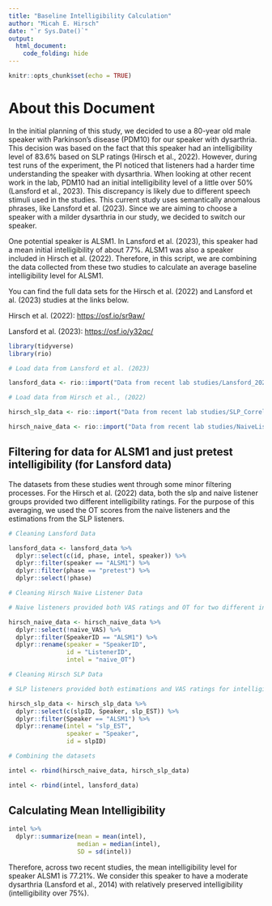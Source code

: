 ```yaml
---
title: "Baseline Intelligibility Calculation"
author: "Micah E. Hirsch"
date: "`r Sys.Date()`"
output: 
  html_document:
    code_folding: hide
---
```


```r
knitr::opts_chunk$set(echo = TRUE)
```

# About this Document

In the initial planning of this study, we decided to use a 80-year old male speaker with Parkinson's disease (PDM10) for our speaker with dysarthria. This decision was based on the fact that this speaker had an intelligibility level of 83.6% based on SLP ratings (Hirsch et al., 2022). However, during test runs of the experiment, the PI noticed that listeners had a harder time understanding the speaker with dysarthria. When looking at other recent work in the lab, PDM10 had an initial intelligibility level of a little over 50% (Lansford et al., 2023). This discrepancy is likely due to different speech stimuli used in the studies. This current study uses semantically anomalous phrases, like Lansford et al. (2023). Since we are aiming to choose a speaker with a milder dysarthria in our study, we decided to switch our speaker.

One potential speaker is ALSM1. In Lansford et al. (2023), this speaker had a mean initial intelligibility of about 77%. ALSM1 was also a speaker included in Hirsch et al. (2022). Therefore, in this script, we are combining the data collected from these two studies to calculate an average baseline intelligibility level for ALSM1.

You can find the full data sets for the Hirsch et al. (2022) and Lansford et al. (2023) studies at the links below.

Hirsch et al. (2022): <https://osf.io/sr9aw/>

Lansford et al. (2023): <https://osf.io/y32qc/>

```r

library(tidyverse)
library(rio)

# Load data from Lansford et al. (2023)

lansford_data <- rio::import("Data from recent lab studies/Lansford_2021_data.csv")

# Load data from Hirsch et al., (2022)

hirsch_slp_data <- rio::import("Data from recent lab studies/SLP_Correlation.csv")

hirsch_naive_data <- rio::import("Data from recent lab studies/NaiveListener_Correlation.csv")

```

## Filtering for data for ALSM1 and just pretest intelligibility (for Lansford data)

The datasets from these studies went through some minor filtering processes. For the Hirsch et al. (2022) data, both the slp and naive listener groups provided two different intelligibility ratings. For the purpose of this averaging, we used the OT scores from the naive listeners and the estimations from the SLP listeners.

```r

# Cleaning Lansford Data

lansford_data <- lansford_data %>%
  dplyr::select(c(id, phase, intel, speaker)) %>%
  dplyr::filter(speaker == "ALSM1") %>%
  dplyr::filter(phase == "pretest") %>%
  dplyr::select(!phase)

# Cleaning Hirsch Naive Listener Data

# Naive listeners provided both VAS ratings and OT for two different intelligibility measures. When calculating the average intelligibility across studies, we will use the OT measure to be more consistent with Lansford et al. (2023)

hirsch_naive_data <- hirsch_naive_data %>%
  dplyr::select(!naive_VAS) %>%
  dplyr::filter(SpeakerID == "ALSM1") %>%
  dplyr::rename(speaker = "SpeakerID",
                id = "ListenerID",
                intel = "naive_OT")

# Cleaning Hirsch SLP Data

# SLP listeners provided both estimations and VAS ratings for intelligibility. When calculating the average intelligibility across studies, we will use the estimation measure since Hirsch et al. (2022) found that it was the stronger predictor of intelligibility

hirsch_slp_data <- hirsch_slp_data %>%
  dplyr::select(c(slpID, Speaker, slp_EST)) %>%
  dplyr::filter(Speaker == "ALSM1") %>%
  dplyr::rename(intel = "slp_EST",
                speaker = "Speaker",
                id = slpID)

# Combining the datasets

intel <- rbind(hirsch_naive_data, hirsch_slp_data)

intel <- rbind(intel, lansford_data)


```

## Calculating Mean Intelligibility

```r

intel %>%
  dplyr::summarize(mean = mean(intel),
                   median = median(intel),
                   SD = sd(intel))

```

Therefore, across two recent studies, the mean intelligibility level for speaker ALSM1 is 77.21%. We consider this speaker to have a moderate dysarthria (Lansford et al., 2014) with relatively preserved intelligibility (intelligibility over 75%).
